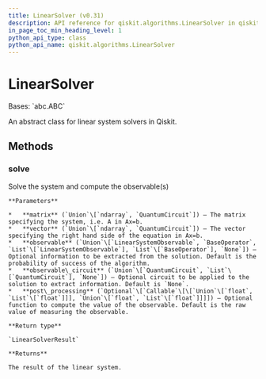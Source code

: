 ```yaml
---
title: LinearSolver (v0.31)
description: API reference for qiskit.algorithms.LinearSolver in qiskit v0.31
in_page_toc_min_heading_level: 1
python_api_type: class
python_api_name: qiskit.algorithms.LinearSolver
---
```


# LinearSolver

<Class id="qiskit.algorithms.LinearSolver" isDedicatedPage={true} github="https://github.com/qiskit/qiskit/tree/stable/0.18/qiskit/algorithms/linear_solvers/linear_solver.py" signature="LinearSolver" modifiers="class">
  Bases: `abc.ABC`

  An abstract class for linear system solvers in Qiskit.

  ## Methods

  <span id="qiskit-algorithms-linearsolver-solve" />

  ### solve

  <Function id="qiskit.algorithms.LinearSolver.solve" signature="LinearSolver.solve(matrix, vector, observable=None, observable_circuit=None, post_processing=None)" modifiers="abstract">
    Solve the system and compute the observable(s)

    **Parameters**

    *   **matrix** (`Union`\[`ndarray`, `QuantumCircuit`]) – The matrix specifying the system, i.e. A in Ax=b.
    *   **vector** (`Union`\[`ndarray`, `QuantumCircuit`]) – The vector specifying the right hand side of the equation in Ax=b.
    *   **observable** (`Union`\[`LinearSystemObservable`, `BaseOperator`, `List`\[`LinearSystemObservable`], `List`\[`BaseOperator`], `None`]) – Optional information to be extracted from the solution. Default is the probability of success of the algorithm.
    *   **observable\_circuit** (`Union`\[`QuantumCircuit`, `List`\[`QuantumCircuit`], `None`]) – Optional circuit to be applied to the solution to extract information. Default is `None`.
    *   **post\_processing** (`Optional`\[`Callable`\[\[`Union`\[`float`, `List`\[`float`]]], `Union`\[`float`, `List`\[`float`]]]]) – Optional function to compute the value of the observable. Default is the raw value of measuring the observable.

    **Return type**

    `LinearSolverResult`

    **Returns**

    The result of the linear system.
  </Function>
</Class>

